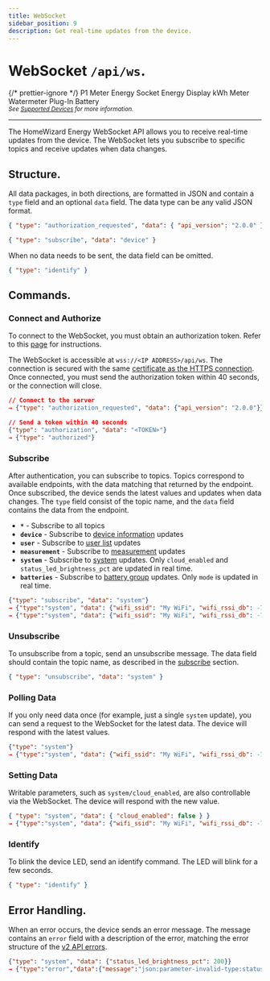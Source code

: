 ```yaml
---
title: WebSocket
sidebar_position: 9
description: Get real-time updates from the device.
---
```



# WebSocket `/api/ws`.

{/* prettier-ignore */}
<Badge colorName='hw-green' icon='mdi:check' subtext='Requires Firmware 6.0000 or later'>P1 Meter</Badge>
<Badge colorName='hw-grey' icon='mdi:wrench' subtext='In development'>Energy Socket</Badge>
<Badge colorName='hw-grey' icon='mdi:wrench' subtext='In development'>Energy Display</Badge>
<Badge colorName='hw-green' icon='mdi:check' subtext='Supported'>kWh Meter</Badge>
<Badge colorName='hw-grey' icon='mdi:wrench' subtext='In development'>Watermeter</Badge>
<Badge colorName='hw-green' icon='mdi:check' subtext='Supported'>Plug-In Battery</Badge>
<br />
<sub>_See [Supported Devices](/docs/introduction#devices) for more information._</sub>

---

The HomeWizard Energy WebSocket API allows you to receive real-time updates from the device. The WebSocket lets you subscribe to specific topics and receive updates when data changes.

## Structure.

All data packages, in both directions, are formatted in JSON and contain a `type` field and an optional `data` field. The data type can be any valid JSON format.

```json title="Example: Authorization request from device"
{ "type": "authorization_requested", "data": { "api_version": "2.0.0" } }
```

```json title="Example: Subscribe to device information"
{ "type": "subscribe", "data": "device" }
```

When no data needs to be sent, the data field can be omitted.

```json title="Example: Ask device to blink"
{ "type": "identify" }
```

## Commands.

### Connect and Authorize

To connect to the WebSocket, you must obtain an authorization token. Refer to this [page](/docs/v2/authorization#create-user-and-get-token) for instructions.

The WebSocket is accessible at `wss://<IP ADDRESS>/api/ws`. The connection is secured with the same [certificate as the HTTPS connection](/docs/v2/authorization#https). Once connected, you must send the authorization token within 40 seconds, or the connection will close.

```json title="Example"
// Connect to the server
→ {"type": "authorization_requested", "data": {"api_version": "2.0.0"}}

// Send a token within 40 seconds
{"type": "authorization", "data": "<TOKEN>"}
→ {"type": "authorized"}
```

### Subscribe

After authentication, you can subscribe to topics. Topics correspond to available endpoints, with the data matching that returned by the endpoint. Once subscribed, the device sends the latest values and updates when data changes. The `type` field consist of the topic name, and the `data` field contains the data from the endpoint.

-   **`*`** - Subscribe to all topics
-   **`device`** - Subscribe to [device information](/docs/v2/device_information) updates
-   **`user`** - Subscribe to [user list](/docs/v2/authorization#list-users) updates
-   **`measurement`** - Subscribe to [measurement](/docs/v2/measurement) updates
-   **`system`** - Subscribe to [system](/docs/v2/system) updates. Only `cloud_enabled` and `status_led_brightness_pct` are updated in real time.
-   **`batteries`** - Subscribe to [battery group](/docs/v2/batteries) updates. Only `mode` is updated in real time.

```json title="Example"
{"type": "subscribe", "data": "system"}
→ {"type":"system", "data": {"wifi_ssid": "My WiFi", "wifi_rssi_db": -70, "cloud_enabled": true, "uptime_s": 42, "status_led_brightness_pct": 100}}
→ {"type":"system", "data": {"wifi_ssid": "My WiFi", "wifi_rssi_db": -70, "cloud_enabled": true, "uptime_s": 42, "status_led_brightness_pct": 70}}
```

### Unsubscribe

To unsubscribe from a topic, send an unsubscribe message. The data field should contain the topic name, as described in the [subscribe](#subscribe) section.

```json title="Example"
{ "type": "unsubscribe", "data": "system" }
```

### Polling Data

If you only need data once (for example, just a single `system` update), you can send a request to the WebSocket for the latest data. The device will respond with the latest values.

```json title="Example"
{"type": "system"}
→ {"type":"system", "data": {"wifi_ssid": "My WiFi", "wifi_rssi_db": -70, "cloud_enabled": true, "uptime_s": 42, "status_led_brightness_pct": 70}}
```

### Setting Data

Writable parameters, such as `system/cloud_enabled`, are also controllable via the WebSocket. The device will respond with the new value.

```json title="Example"
{ "type": "system", "data": { "cloud_enabled": false } }
→ {"type":"system", "data": {"wifi_ssid": "My WiFi", "wifi_rssi_db": -70, "cloud_enabled": false, "uptime_s": 42, "status_led_brightness_pct": 70}}
```

### Identify

To blink the device LED, send an identify command. The LED will blink for a few seconds.

```json title="Example"
{ "type": "identify" }
```

## Error Handling.

When an error occurs, the device sends an error message. The message contains an `error` field with a description of the error, matching the error structure of the [v2 API errors](/docs/v2/error-handling).

```json title="Example"
{"type": "system", "data": {"status_led_brightness_pct": 200}}
→ {"type":"error","data":{"message":"json:parameter-invalid-type:status_led_brightness_pct"}}
```
